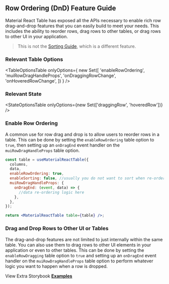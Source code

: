 
<Head>
  <title>{'Row Ordering/DnD Guide - Material React Table V3 Docs'}</title>
  <meta
    name="description"
    content="How to use and customize the row drag and drop and row ordering features of Material React Table"
  />
</Head>

## Row Ordering (DnD) Feature Guide

Material React Table has exposed all the APIs necessary to enable rich row drag-and-drop features that you can easily build to meet your needs. This includes the ability to reorder rows, drag rows to other tables, or drag rows to other UI in your application.

> This is not the [Sorting Guide](/docs/guides/sorting), which is a different feature.

### Relevant Table Options

<TableOptionsTable
  onlyOptions={
    new Set([
      'enableRowOrdering',
      'muiRowDragHandleProps',
      'onDraggingRowChange',
      'onHoveredRowChange',
    ])
  }
/>

### Relevant State

<StateOptionsTable onlyOptions={new Set(['draggingRow', 'hoveredRow'])} />

### Enable Row Ordering

A common use for row drag and drop is to allow users to reorder rows in a table. This can be done by setting the `enableRowOrdering` table option to `true`, then setting up an `onDragEnd` event handler on the `muiRowDragHandleProps` table option.

```jsx
const table = useMaterialReactTable({
  columns,
  data,
  enableRowOrdering: true,
  enableSorting: false, //usually you do not want to sort when re-ordering
  muiRowDragHandleProps: {
    onDragEnd: (event, data) => {
      //data re-ordering logic here
    },
  },
});

return <MaterialReactTable table={table} />;
```

<EnableOrderingExample />

### Drag and Drop Rows to Other UI or Tables

The drag-and-drop features are not limited to just internally within the same table. You can also use them to drag rows to other UI elements in your application or even to other tables. This can be done by setting the `enableRowDragging` table option to `true` and setting up an `onDragEnd` event handler on the `muiRowDragHandleProps` table option to perform whatever logic you want to happen when a row is dropped.

<EnableDraggingExample />

View Extra Storybook **[Examples](https://www.material-react-table.dev/?path=/story/features-row-ordering-examples)**
